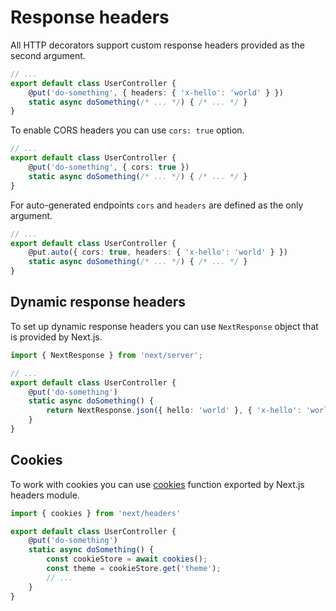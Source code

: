 # Response headers

All HTTP decorators support custom response headers provided as the second argument.

```ts
// ...
export default class UserController {
    @put('do-something', { headers: { 'x-hello': 'world' } }) 
    static async doSomething(/* ... */) { /* ... */ }
}
```

To enable CORS headers you can use `cors: true` option.

```ts
// ...
export default class UserController {
    @put('do-something', { cors: true }) 
    static async doSomething(/* ... */) { /* ... */ }
}
```

For auto-generated endpoints `cors` and `headers` are defined as the only argument.

```ts
// ...
export default class UserController {
    @put.auto({ cors: true, headers: { 'x-hello': 'world' } }) 
    static async doSomething(/* ... */) { /* ... */ }
}
```

## Dynamic response headers

To set up dynamic response headers you can use `NextResponse` object that is provided by Next.js.

```ts
import { NextResponse } from 'next/server';

// ...
export default class UserController {
    @put('do-something') 
    static async doSomething() {
        return NextResponse.json({ hello: 'world' }, { 'x-hello': 'world' });
    }
}
```

## Cookies

To work with cookies you can use [cookies](https://nextjs.org/docs/app/api-reference/functions/cookies) function exported by Next.js headers module.

```ts
import { cookies } from 'next/headers'

export default class UserController {
    @put('do-something') 
    static async doSomething() {
        const cookieStore = await cookies();
        const theme = cookieStore.get('theme');
        // ...
    }
}
```

